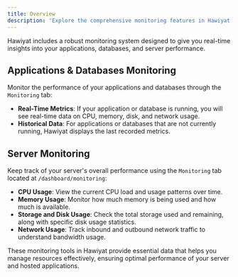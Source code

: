 ```yaml
---
title: Overview
description: 'Explore the comprehensive monitoring features in Hawiyat for tracking the performance of applications, databases, and server resources.'
---
```



Hawiyat includes a robust monitoring system designed to give you real-time insights into your applications, databases, and server performance.



## Applications & Databases Monitoring

Monitor the performance of your applications and databases through the `Monitoring` tab:

- **Real-Time Metrics**: If your application or database is running, you will see real-time data on CPU, memory, disk, and network usage.
- **Historical Data**: For applications or databases that are not currently running, Hawiyat displays the last recorded metrics.


## Server Monitoring

Keep track of your server's overall performance using the `Monitoring` tab located at `/dashboard/monitoring`:

- **CPU Usage**: View the current CPU load and usage patterns over time.
- **Memory Usage**: Monitor how much memory is being used and how much is available.
- **Storage and Disk Usage**: Check the total storage used and remaining, along with specific disk usage statistics.
- **Network Usage**: Track inbound and outbound network traffic to understand bandwidth usage.

These monitoring tools in Hawiyat provide essential data that helps you manage resources effectively, ensuring optimal performance of your server and hosted applications.